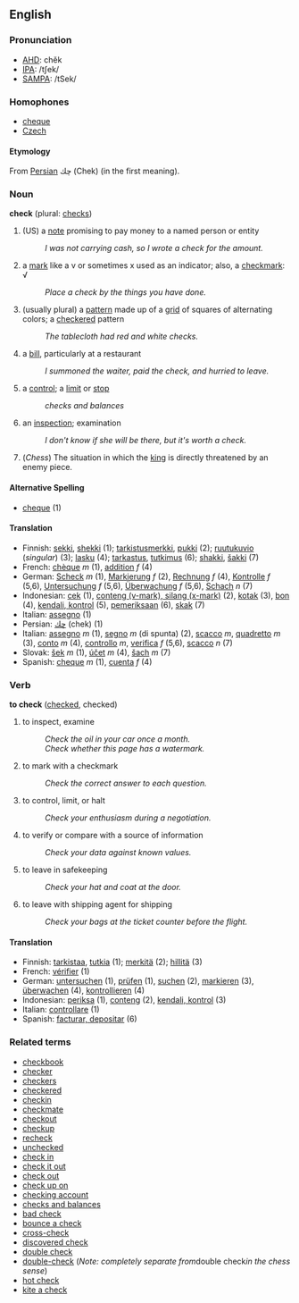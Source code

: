 ==English==

===Pronunciation===
*[[w:AHD|AHD]]: chĕk
*[[w:IPA|IPA]]: /tʃek/
*[[w:SAMPA|SAMPA]]: /tSek/

===Homophones===
*[[cheque]]
*[[Czech]]

====Etymology====
From [[Persian]] چك (Chek) (in the first meaning).

===Noun===
'''check''' (plural: [[checks]])

# (US) a [[note]] promising to pay money to a named person or entity
#:''I was not carrying cash, so I wrote a check for the amount.''
# a [[mark]] like a v or sometimes x used as an indicator; also, a [[checkmark]]: &radic;
#: ''Place a check by the things you have done.''
# (usually plural) a [[pattern]] made up of a [[grid]] of squares of alternating colors; a [[checker]]ed pattern
#: ''The tablecloth had red and white checks.''
# a [[bill]], particularly at a restaurant 
#: ''I summoned the waiter, paid the check, and hurried to leave.''
# a [[control]]; a [[limit]] or [[stop]]
#: ''checks and balances''
# an [[inspect]]ion; examination
#: ''I don't know if she will be there, but it's worth a check.''
# (''Chess'') The situation in which the [[king]] is directly threatened by an enemy piece.

====Alternative Spelling====
*[[cheque]] (1)

====Translation====
*Finnish: [[sekki]], [[shekki]] (1); [[tarkistusmerkki]], [[pukki]] (2); [[ruutukuvio]] (''singular'') (3); [[lasku]] (4); [[tarkastus]], [[tutkimus]] (6); [[shakki]], [[šakki]] (7)
*French: [[chèque]] ''m'' (1), [[addition]] ''f'' (4)
*German: [[Scheck]] ''m'' (1), [[Markierung]] ''f'' (2), [[Rechnung]] ''f'' (4), [[Kontrolle]] ''f'' (5,6), [[Untersuchung]] ''f'' (5,6), [[Überwachung]] ''f'' (5,6), [[Schach]] ''n'' (7)
*Indonesian: [[cek]] (1), [[conteng (v-mark), silang (x-mark)]] (2), [[kotak]] (3), [[bon]] (4), [[kendali, kontrol]] (5), [[pemeriksaan]] (6), [[skak]] (7)
*Italian: [[assegno]] (1)
*Persian: [[چك]] (chek) (1)
*Italian: [[assegno]] ''m'' (1), [[segno]] ''m'' (di spunta) (2), [[scacco]] ''m'', [[quadretto]] ''m'' (3), [[conto]] ''m'' (4), [[controllo]] ''m'', [[verifica]] ''f'' (5,6), [[scacco]] ''n'' (7)
*Slovak: [[šek]] ''m'' (1), [[účet]] ''m'' (4), [[šach]] ''m'' (7)
*Spanish: [[cheque]] ''m'' (1), [[cuenta]] ''f'' (4)

===Verb===
'''to check''' ([[checked]], checked)

# to inspect, examine
#: ''Check the oil in your car once a month.''
#: ''Check whether this page has a watermark.''
# to mark with a checkmark
#: ''Check the correct answer to each question.''
# to control, limit, or halt
#: ''Check your enthusiasm during a negotiation.''
# to verify or compare with a source of information
#: ''Check your data against known values.''
# to leave in safekeeping
#: ''Check your hat and coat at the door.''
# to leave with shipping agent for shipping
#: ''Check your bags at the ticket counter before the flight.''

====Translation====
*Finnish: [[tarkistaa]], [[tutkia]] (1); [[merkitä]] (2); [[hillitä]] (3)
*French: [[vérifier]] (1)
*German: [[untersuchen]] (1), [[prüfen]] (1), [[suchen]] (2), [[markieren]] (3), [[überwachen]] (4), [[kontrollieren]] (4)
*Indonesian: [[periksa]] (1), [[conteng]] (2), [[kendali, kontrol]] (3)
*Italian: [[controllare]] (1)
*Spanish: [[facturar, depositar]] (6)

===Related terms===
*[[checkbook]]
*[[checker]]
*[[checkers]]
*[[checkered]]
*[[checkin]]
*[[checkmate]]
*[[checkout]]
*[[checkup]]
*[[recheck]]
*[[unchecked]]
*[[check in]]
*[[check it out]]
*[[check out]]
*[[check up on]]
*[[checking account]]
*[[checks and balances]]
*[[bad check]]
*[[bounce a check]]
*[[cross-check]]
*[[discovered check]]
*[[double check]]
*[[double-check]] (''Note: completely separate from ''double check'' in the chess sense'')
*[[hot check]]
*[[kite a check]]